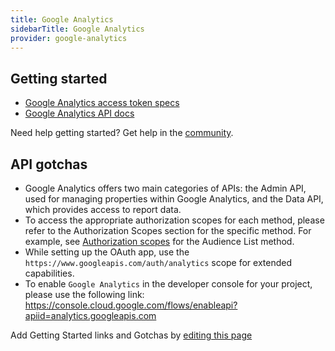 ```yaml
---
title: Google Analytics
sidebarTitle: Google Analytics
provider: google-analytics
---
```



<Overview />
<PreBuiltTooling provider={providers[pageMetadata.provider]} />


## Getting started

-   [Google Analytics access token specs](https://cloud.google.com/iam/docs/reference/sts/rest/v1/TopLevel/token#response-body)
-   [Google Analytics API docs](https://developers.google.com/analytics/policy)

<Tip>Need help getting started? Get help in the [community](https://nango.dev/slack).</Tip>

## API gotchas

-   Google Analytics offers two main categories of APIs: the Admin API, used for managing properties within Google Analytics, and the Data API, which provides access to report data.
-   To access the appropriate authorization scopes for each method, please refer to the Authorization Scopes section for the specific method. For example, see [Authorization scopes](https://developers.google.com/analytics/devguides/reporting/data/v1/rest/v1alpha/properties.audienceLists/get#authorization-scopes) for the Audience List method.
-   While setting up the OAuth app, use the `https://www.googleapis.com/auth/analytics` scope for extended capabilities.
-   To enable `Google Analytics` in the developer console for your project, please use the following link: https://console.cloud.google.com/flows/enableapi?apiid=analytics.googleapis.com

<Note>Add Getting Started links and Gotchas by [editing this page](https://github.com/nangohq/nango/tree/master/docs-v2/integrations/all/google-analytics.mdx)</Note>
